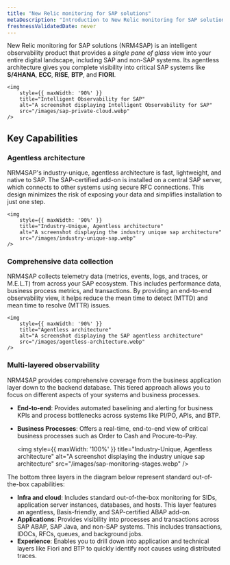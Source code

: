 ```yaml
---
title: "New Relic monitoring for SAP solutions"
metaDescription: "Introduction to New Relic monitoring for SAP solutions."
freshnessValidatedDate: never
---
```


New Relic monitoring for SAP solutions (NRM4SAP) is an intelligent observability product that provides a *single pane of glass* view into your entire digital landscape, including SAP and non-SAP systems. Its agentless architecture gives you complete visibility into critical SAP systems like **S/4HANA**, **ECC**, **RISE**, **BTP**, and **FIORI**.

    <img
        style={{ maxWidth: '90%' }}
        title="Intelligent Observability for SAP"
        alt="A screenshot displaying Intelligent Observability for SAP"
        src="/images/sap-private-cloud.webp"
    />

## Key Capabilities

### Agentless architecture

NRM4SAP's industry-unique, agentless architecture is fast, lightweight, and native to SAP. The SAP-certified add-on is installed on a central SAP server, which connects to other systems using secure RFC connections. This design minimizes the risk of exposing your data and simplifies installation to just one step.

    <img
        style={{ maxWidth: '90%' }}
        title="Industry-Unique, Agentless architecture"
        alt="A screenshot displaying the industry unique sap architecture"
        src="/images/industry-unique-sap.webp"
    />

### Comprehensive data collection

NRM4SAP collects telemetry data (metrics, events, logs, and traces, or M.E.L.T) from across your SAP ecosystem. This includes performance data, business process metrics, and transactions. By providing an end-to-end observability view, it helps reduce the mean time to detect (MTTD) and mean time to resolve (MTTR) issues.

    <img
        style={{ maxWidth: '90%' }}
        title="Agentless architecture"
        alt="A screenshot displaying the SAP agentless architecture"
        src="/images/agentless-architecture.webp"
    />

### Multi-layered observability

NRM4SAP provides comprehensive coverage from the business application layer down to the backend database. This tiered approach allows you to focus on different aspects of your systems and business processes.

- **End-to-end**: Provides automated baselining and alerting for business KPIs and process bottlenecks across systems like PI/PO, APIs, and BTP.
- **Business Processes**: Offers a real-time, end-to-end view of critical business processes such as Order to Cash and Procure-to-Pay.

    <img
        style={{ maxWidth: '100%' }}
        title="Industry-Unique, Agentless architecture"
        alt="A screenshot displaying the industry unique sap architecture"
        src="/images/sap-monitoring-stages.webp"
    />

The bottom three layers in the diagram below represent standard out-of-the-box capabilities:

- **Infra and cloud**: Includes standard out-of-the-box monitoring for SIDs, application server instances, databases, and hosts. This layer features an agentless, Basis-friendly, and SAP-certified ABAP add-on.
- **Applications**: Provides visibility into processes and transactions across SAP ABAP, SAP Java, and non-SAP systems. This includes transactions, IDOCs, RFCs, queues, and background jobs.
- **Experience**: Enables you to drill down into application and technical layers like Fiori and BTP to quickly identify root causes using distributed traces.